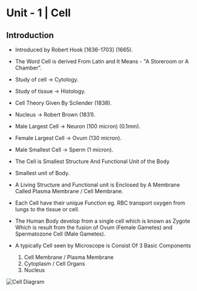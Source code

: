 # Unit - 1 | Cell

## Introduction
- Introduced by Robert Hook [1636-1703] (1665).
- The Word Cell is derived From Latin and It Means - "A Storeroom or A Chamber".
- Study of cell -> Cytology.
- Study of tissue -> Histology.
- Cell Theory Given By Scliender (1838).
- Nucleus -> Robert Brown (1831).
- Male Largest Cell -> Neuron (100 micron) (0.1mm).
- Female Largest Cell -> Ovum (130 micron).
- Male Smallest Cell -> Sperm (1 micron).

- The Cell is Smallest Structure And Functional Unit of the Body 
- Smallest unit of Body.
- A Living Structure and Functional unit is Enclosed by A Membrane Called Plasma Membrane / Cell Membrane.
- Each Cell have their unique Function eg. RBC transport oxygen from lungs to the tissue or cell.
- The Human Body develop from a single cell which is known as Zygote Which is result from the fusion of Ovum (Female Gametes) and Spermatozone Cell (Male Gametes).
- A typically Cell seen by Microscope is Consist Of 3 Basic Components 
  1. Cell Membrane / Plasma Membrane 
  2. Cytoplasm / Cell Organs
  3. Nucleus
  
![Cell Diagram](https://res.cloudinary.com/dtloa1xx4/image/upload/v1682143774/Nursing/DocScanner_Apr_22_2023_11-37_AM_m5hrgi.jpg)